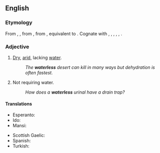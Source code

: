 ==English==

===Etymology===
From {{inh|en|enm|waterles}}, {{m|enm|waterlees}}, from {{inh|en|ang|wæterlēas|t=waterless}}, from {{inh|en|gem-pro|*watōrlausaz}}, equivalent to {{af|en|water|-less}}. Cognate with {{cog|stq|woaterloos|t=waterless}}, {{cog|fy|wetterleas|t=waterless}}, {{cog|nl|waterloos|t=waterless}}, {{cog|de|wasserlos|t=waterless}}, {{cog|sv|vattenlös|t=watterless}}, {{cog|is|vatnslaus|t=waterless}}.

===Adjective===
{{en-adj|-}}

# [[dry|Dry]], [[arid]], lacking [[water]].
#: ''The '''waterless''' desert can kill in many ways but dehydration is often fastest.''
# Not requiring water.
#: ''How does a '''waterless''' urinal have a drain trap?''

====Translations====
{{trans-top|lacking water}}
* Esperanto: {{t|eo|senakva}}
* Ido: {{t+|io|senaqua}}
* Mansi: {{t|mns|виттāл|tr=vittāl}}
{{trans-mid}}
* Scottish Gaelic: {{t|gd|gun}} {{t+|gd|uisge}} {{gloss|without water}}
* Spanish: {{t+|es|sin}} {{t+|es|agua}} {{gloss|without water}}
* Turkish: {{t+|tr|susuz}}
{{trans-bottom}}